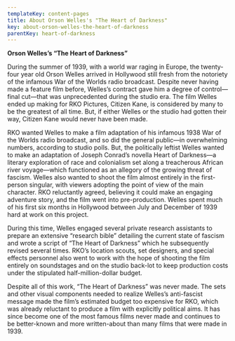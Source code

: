 ```yaml
---
templateKey: content-pages
title: About Orson Welles's "The Heart of Darkness"
key: about-orson-welles-the-heart-of-darkness
parentKey: heart-of-darkness
---
```

**Orson Welles’s “The Heart of Darkness”**

During the summer of 1939, with a world war raging in Europe, the twenty-four year old Orson Welles arrived in Hollywood still fresh from the notoriety of the infamous War of the Worlds radio broadcast. Despite never having made a feature film before, Welles’s contract gave him a degree of control—final cut—that was unprecedented during the studio era. The film Welles ended up making for RKO Pictures, Citizen Kane, is considered by many to be the greatest of all time. But, if either Welles or the studio had gotten their way, Citizen Kane would never have been made.



RKO wanted Welles to make a film adaptation of his infamous 1938 War of the Worlds radio broadcast, and so did the general public—in overwhelming numbers, according to studio polls. But, the politically leftist Welles wanted to make an adaptation of Joseph Conrad’s novella Heart of Darkness—a literary exploration of race and colonialism set along a treacherous African river voyage—which functioned as an allegory of the growing threat of fascism. Welles also wanted to shoot the film almost entirely in the first-person singular, with viewers adopting the point of view of the main character. RKO reluctantly agreed, believing it could make an engaging adventure story, and the film went into pre-production. Welles spent much of his first six months in Hollywood between July and December of 1939 hard at work on this project.



During this time, Welles engaged several private research assistants to prepare an extensive “research bible” detailing the current state of fascism and wrote a script of “The Heart of Darkness” which he subsequently revised several times. RKO’s location scouts, set designers, and special effects personnel also went to work with the hope of shooting the film entirely on soundstages and on the studio back-lot to keep production costs under the stipulated half-million-dollar budget.



Despite all of this work, “The Heart of Darkness” was never made. The sets and other visual components needed to realize Welles’s anti-fascist message made the film’s estimated budget too expensive for RKO, which was already reluctant to produce a film with explicitly political aims. It has since become one of the most famous films never made and continues to be better-known and more written-about than many films that were made in 1939.
